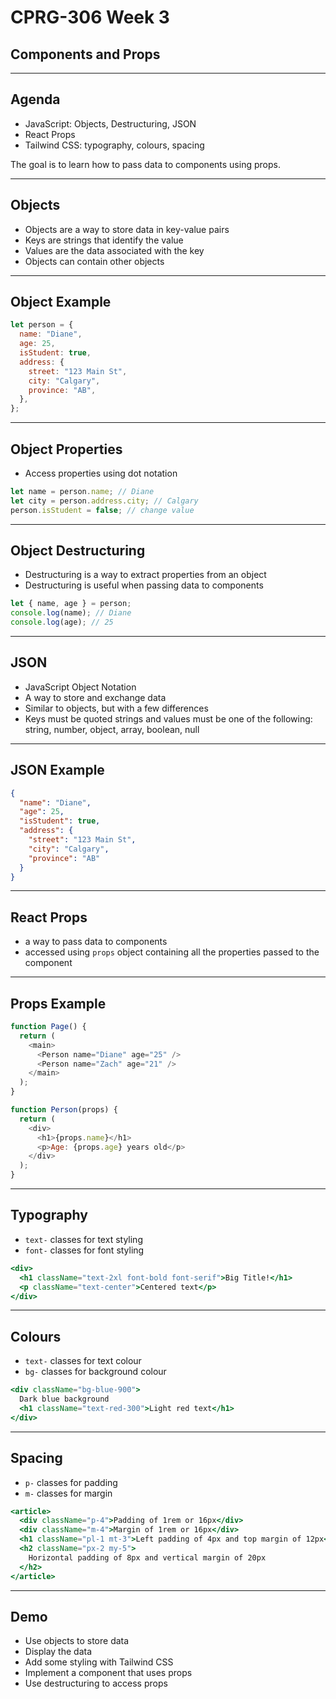 # CPRG-306 Week 3

## Components and Props

---

## Agenda

- JavaScript: Objects, Destructuring, JSON
- React Props
- Tailwind CSS: typography, colours, spacing

The goal is to learn how to pass data to components using props.

---

## Objects

- Objects are a way to store data in key-value pairs
- Keys are strings that identify the value
- Values are the data associated with the key
- Objects can contain other objects

---

## Object Example

```js
let person = {
  name: "Diane",
  age: 25,
  isStudent: true,
  address: {
    street: "123 Main St",
    city: "Calgary",
    province: "AB",
  },
};
```

---

## Object Properties

- Access properties using dot notation

```js
let name = person.name; // Diane
let city = person.address.city; // Calgary
person.isStudent = false; // change value
```

---

## Object Destructuring

- Destructuring is a way to extract properties from an object
- Destructuring is useful when passing data to components

```js
let { name, age } = person;
console.log(name); // Diane
console.log(age); // 25
```

---

## JSON

- JavaScript Object Notation
- A way to store and exchange data
- Similar to objects, but with a few differences
- Keys must be quoted strings and values must be one of the following: string, number, object, array, boolean, null

---

## JSON Example

```json
{
  "name": "Diane",
  "age": 25,
  "isStudent": true,
  "address": {
    "street": "123 Main St",
    "city": "Calgary",
    "province": "AB"
  }
}
```

---

## React Props

- a way to pass data to components
- accessed using `props` object containing all the properties passed to the component

---

## Props Example

```js
function Page() {
  return (
    <main>
      <Person name="Diane" age="25" />
      <Person name="Zach" age="21" />
    </main>
  );
}

function Person(props) {
  return (
    <div>
      <h1>{props.name}</h1>
      <p>Age: {props.age} years old</p>
    </div>
  );
}
```

---

## Typography

- `text-` classes for text styling
- `font-` classes for font styling

```jsx
<div>
  <h1 className="text-2xl font-bold font-serif">Big Title!</h1>
  <p className="text-center">Centered text</p>
</div>
```

---

## Colours

- `text-` classes for text colour
- `bg-` classes for background colour

```jsx
<div className="bg-blue-900">
  Dark blue background
  <h1 className="text-red-300">Light red text</h1>
</div>
```

---

## Spacing

- `p-` classes for padding
- `m-` classes for margin

```jsx
<article>
  <div className="p-4">Padding of 1rem or 16px</div>
  <div className="m-4">Margin of 1rem or 16px</div>
  <h1 className="pl-1 mt-3">Left padding of 4px and top margin of 12px</h1>
  <h2 className="px-2 my-5">
    Horizontal padding of 8px and vertical margin of 20px
  </h2>
</article>
```

---

## Demo

- Use objects to store data
- Display the data
- Add some styling with Tailwind CSS
- Implement a component that uses props
- Use destructuring to access props
